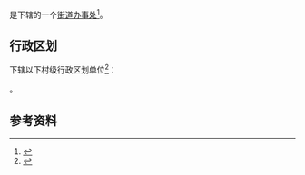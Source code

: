 {{noteTA
|1=zh-cn:制锦市;zh-tw:製錦市;zh-hk:製錦市;zh-sg:制锦市;
}}
{{中国乡级行政区|37/01/05/009/000}}

'''{{PAGENAMEBASE}}'''是{{PRC admin/fullname|37/01/05/009/000|3}}下辖的一个[[街道办事处|街道办事处]]<ref>{{PRC admin/ref sgc|{{PRC admin/parent|37/01/05/009/000}}}}</ref>。

== 行政区划 ==
{{PAGENAMEBASE}}下辖以下村级行政区划单位<ref>{{PRC admin/ref sgc|37/01/05/009/000}}</ref>：

{{PRC admin/children|37/01/05/009/000}}。

== 参考资料 ==
{{reflist}}

{{山东行政区划小作品}}
{{PRC admin/navcat|37/01/05/009/000}}